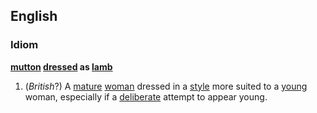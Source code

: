 ==English==
===Idiom===
'''[[mutton]] [[dressed]] as [[lamb]]'''
#(''British''?) A [[mature]] [[woman]] dressed in a [[style]] more suited to a [[young]] woman, especially if a [[deliberate]] attempt to appear young.